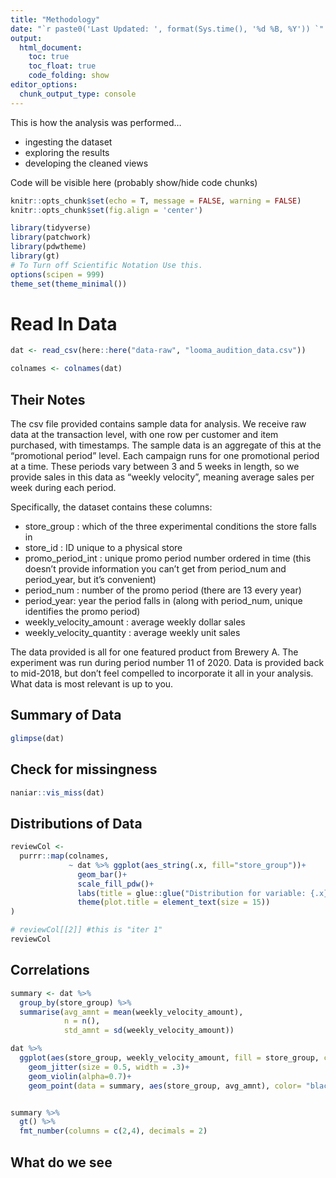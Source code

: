 ```yaml
---
title: "Methodology"
date: "`r paste0('Last Updated: ', format(Sys.time(), '%d %B, %Y')) `"
output:
  html_document:
    toc: true
    toc_float: true
    code_folding: show
editor_options: 
  chunk_output_type: console
---
```


This is how the analysis was performed...  

* ingesting the dataset  
* exploring the results  
* developing the cleaned views  

Code will be visible here (probably show/hide code chunks)

```r
knitr::opts_chunk$set(echo = T, message = FALSE, warning = FALSE)
knitr::opts_chunk$set(fig.align = 'center')

library(tidyverse)
library(patchwork)
library(pdwtheme)
library(gt)
# To Turn off Scientific Notation Use this.
options(scipen = 999)
theme_set(theme_minimal())

```


# Read In Data {.tabset .tabset-pills}

```r
dat <- read_csv(here::here("data-raw", "looma_audition_data.csv"))

colnames <- colnames(dat)
```

## Their Notes

The csv file provided contains sample data for analysis. We receive raw data at the transaction level, with one row per customer and item purchased, with timestamps. The sample data is an aggregate of this at the “promotional period” level. Each campaign runs for one promotional period at a time. These periods vary between 3 and 5 weeks in length, so we provide sales in this data as “weekly velocity”, meaning average sales per week during each period.

Specifically, the dataset contains these columns:  

- store_group : which of the three experimental conditions the store falls in  
- store_id : ID unique to a physical store   
- promo_period_int : unique promo period number ordered in time (this doesn’t provide information you can’t get from period_num and period_year, but it’s convenient)    
- period_num : number of the promo period (there are 13 every year)  
- period_year: year the period falls in (along with period_num, unique identifies the promo period)  
- weekly_velocity_amount : average weekly dollar sales  
- weekly_velocity_quantity : average weekly unit sales  


The data provided is all for one featured product from Brewery A. The experiment was run during period number 11 of 2020. Data is provided back to mid-2018, but don’t feel compelled to incorporate it all in your analysis. What data is most relevant is up to you.

## Summary of Data

```r
glimpse(dat)
```

## Check for missingness

```r
naniar::vis_miss(dat)
```

## Distributions of Data

```r

reviewCol <- 
  purrr::map(colnames,
             ~ dat %>% ggplot(aes_string(.x, fill="store_group"))+
               geom_bar()+
               scale_fill_pdw()+
               labs(title = glue::glue("Distribution for variable: {.x}"))+
               theme(plot.title = element_text(size = 15))
)

# reviewCol[[2]] #this is "iter 1"
reviewCol

```

## Correlations

```r

summary <- dat %>% 
  group_by(store_group) %>% 
  summarise(avg_amnt = mean(weekly_velocity_amount),
            n = n(),
            std_amnt = sd(weekly_velocity_amount))

dat %>% 
  ggplot(aes(store_group, weekly_velocity_amount, fill = store_group, color = store_group))+
    geom_jitter(size = 0.5, width = .3)+
    geom_violin(alpha=0.7)+
    geom_point(data = summary, aes(store_group, avg_amnt), color= "black", size = 2.5)


summary %>% 
  gt() %>% 
  fmt_number(columns = c(2,4), decimals = 2)

```



## What do we see







